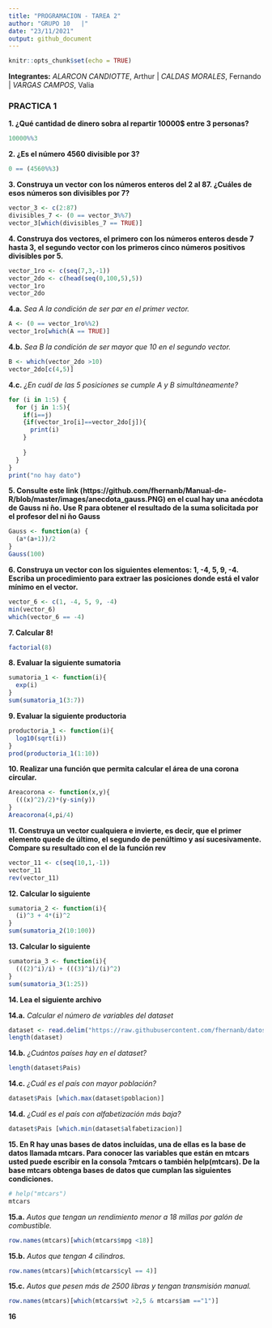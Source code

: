 ```yaml
---
title: "PROGRAMACION - TAREA 2"
author: "GRUPO 10   |"
date: "23/11/2021"
output: github_document
---
```


```r
knitr::opts_chunk$set(echo = TRUE)
```

**Integrantes:**
  *ALARCON CANDIOTTE*, Arthur |
  *CALDAS MORALES*, Fernando |
  *VARGAS CAMPOS*, Valia
  
### PRACTICA 1

**1. ¿Qué cantidad de dinero sobra al repartir 10000$ entre 3 personas?**
```r
10000%%3
```

**2. ¿Es el número 4560 divisible por 3?**
```r
0 == (4560%%3)
```

**3. Construya un vector con los números enteros del 2 al 87. ¿Cuáles de esos números son divisibles por 7?**
```r
vector_3 <- c(2:87)
divisibles_7 <- (0 == vector_3%%7)
vector_3[which(divisibles_7 == TRUE)]
```

**4. Construya dos vectores, el primero con los números enteros desde 7 hasta 3, el segundo vector con los primeros cinco números positivos divisibles por 5.**
```r
vector_1ro <- c(seq(7,3,-1))
vector_2do <- c(head(seq(0,100,5),5))
vector_1ro
vector_2do
```

**4.a.** *Sea A la condición de ser par en el primer vector.*
```r
A <- (0 == vector_1ro%%2)
vector_1ro[which(A == TRUE)]
```

**4.b.** *Sea B la condición de ser mayor que 10 en el segundo vector.*
```r
B <- which(vector_2do >10)
vector_2do[c(4,5)]
```

**4.c.** *¿En cuál de las 5 posiciones se cumple A y B simultáneamente?*
```r
for (i in 1:5) {
  for (j in 1:5){
    if(i==j)
    {if(vector_1ro[i]==vector_2do[j]){
      print(i)
    }
      
    }
  }
}
print("no hay dato")
```

**5. Consulte este link (https://github.com/fhernanb/Manual-de-R/blob/master/images/anecdota_gauss.PNG) en el cual hay una anécdota de Gauss ni ̃no. Use R para obtener el resultado de la suma solicitada por el profesor del ni ̃no Gauss**
```r
Gauss <- function(a) {
  (a*(a+1))/2
} 
Gauss(100)
```

**6. Construya un vector con los siguientes elementos: 1, -4, 5, 9, -4. Escriba un procedimiento para extraer las posiciones donde está el valor mínimo en el vector.**
```r
vector_6 <- c(1, -4, 5, 9, -4)
min(vector_6)
which(vector_6 == -4)
```

**7. Calcular 8!**
```r
factorial(8)
```

**8. Evaluar la siguiente sumatoria**
```r
sumatoria_1 <- function(i){
  exp(i)
}
sum(sumatoria_1(3:7))
```

**9. Evaluar la siguiente productoria**
```r
productoria_1 <- function(i){
  log10(sqrt(i))
}
prod(productoria_1(1:10))
```

**10. Realizar una función que permita calcular el área de una corona circular.**
```r
Areacorona <- function(x,y){
  (((x)^2)/2)*(y-sin(y))
}
Areacorona(4,pi/4)
```

**11. Construya un vector cualquiera e invierte, es decir, que el primer elemento quede de último, el segundo de penúltimo y así sucesivamente. Compare su resultado con el de la función rev**
```r
vector_11 <- c(seq(10,1,-1))
vector_11
rev(vector_11)
```

**12. Calcular lo siguiente**
```r
sumatoria_2 <- function(i){
  (i)^3 + 4*(i)^2
}
sum(sumatoria_2(10:100))
```

**13. Calcular lo siguiente**
```r
sumatoria_3 <- function(i){
  (((2)^i)/i) + (((3)^i)/(i)^2)
}
sum(sumatoria_3(1:25))
```

**14. Lea el siguiente archivo**

**14.a.** *Calcular el número de variables del dataset*
```r
dataset <- read.delim("https://raw.githubusercontent.com/fhernanb/datos/master/Paises.txt")
length(dataset)
```

**14.b.** *¿Cuántos países hay en el dataset?*
```r
length(dataset$Pais)
```

**14.c.** *¿Cuál es el país con mayor población?*
```r
dataset$Pais [which.max(dataset$poblacion)]
```

**14.d.** *¿Cuál es el país con alfabetización más baja?*
```r
dataset$Pais [which.min(dataset$alfabetizacion)]
```

**15. En R hay unas bases de datos incluídas, una de ellas es la base de datos llamada mtcars. Para conocer las variables que están en mtcars usted puede escribir en la consola ?mtcars o también help(mtcars). De la base mtcars obtenga bases de datos que cumplan las siguientes condiciones.**
```r
# help("mtcars") 
mtcars
```

**15.a.** *Autos que tengan un rendimiento menor a 18 millas por galón de combustible.*
```r
row.names(mtcars)[which(mtcars$mpg <18)]
```

**15.b.** *Autos que tengan 4 cilindros.*
```r
row.names(mtcars)[which(mtcars$cyl == 4)]
```

**15.c.** *Autos que pesen más de 2500 libras y tengan transmisión manual.*
```r
row.names(mtcars)[which(mtcars$wt >2,5 & mtcars$am =="1")]
```

**16**